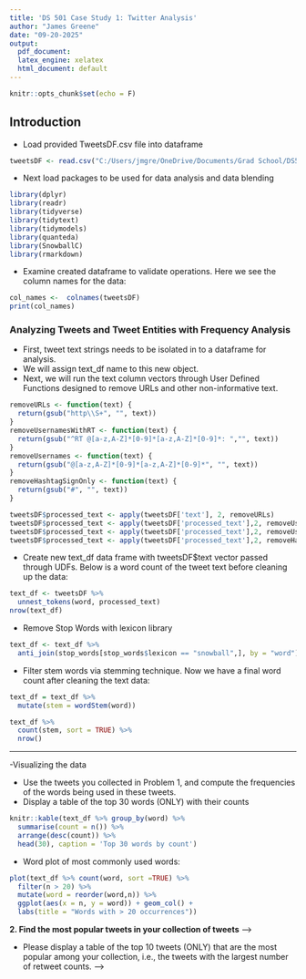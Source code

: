 ```yaml
---
title: 'DS 501 Case Study 1: Twitter Analysis'
author: "James Greene"
date: "09-20-2025"
output:
  pdf_document:   
  latex_engine: xelatex
  html_document: default
---
```


```r
knitr::opts_chunk$set(echo = F)
```

## Introduction
- Load provided TweetsDF.csv file into dataframe 

```r
tweetsDF <- read.csv("C:/Users/jmgre/OneDrive/Documents/Grad School/DS501/Week 3/Case Study 1/tweetsDF.csv", header = TRUE, sep = ",")
```

- Next load packages to be used for data analysis and data blending


```r
library(dplyr)
library(readr)
library(tidyverse)
library(tidytext)
library(tidymodels)
library(quanteda)
library(SnowballC)
library(rmarkdown)
```

- Examine created dataframe to validate operations. Here we see the column names for the data:

```r
col_names <-  colnames(tweetsDF)
print(col_names)
```

### Analyzing Tweets and Tweet Entities with Frequency Analysis

- First, tweet text strings needs to be isolated in to a dataframe for analysis. 
- We will assign text_df name to this new object.
- Next, we will run the text column vectors through User Defined Functions designed to remove URLs and other non-informative text.


```r
removeURLs <- function(text) {
  return(gsub("http\\S+", "", text))
}
removeUsernamesWithRT <- function(text) {
  return(gsub("^RT @[a-z,A-Z]*[0-9]*[a-z,A-Z]*[0-9]*: ","", text))
}
removeUsernames <- function(text) {
  return(gsub("@[a-z,A-Z]*[0-9]*[a-z,A-Z]*[0-9]*", "", text))
}      
removeHashtagSignOnly <- function(text) {
  return(gsub("#", "", text))
}

tweetsDF$processed_text <- apply(tweetsDF['text'], 2, removeURLs) 
tweetsDF$processed_text <- apply(tweetsDF['processed_text'],2, removeUsernamesWithRT) 
tweetsDF$processed_text <- apply(tweetsDF['processed_text'],2, removeUsernames)
tweetsDF$processed_text <- apply(tweetsDF['processed_text'],2, removeHashtagSignOnly)
```

- Create new text_df data frame with tweetsDF$text vector passed through UDFs. Below is a word count of the tweet text before cleaning up the data:

```r
text_df <- tweetsDF %>% 
  unnest_tokens(word, processed_text)
nrow(text_df)
```

- Remove Stop Words with lexicon library

```r
text_df <- text_df %>% 
  anti_join(stop_words[stop_words$lexicon == "snowball",], by = "word")
```

- Filter stem words via stemming technique. Now we have a final word count after cleaning the text data: 

```r
text_df = text_df %>%
  mutate(stem = wordStem(word))

text_df %>%
  count(stem, sort = TRUE) %>%
  nrow()
```

-----

-Visualizing the data

- Use the tweets you collected in Problem 1, and compute the frequencies of the words being used in these tweets.
- Display a table of the top 30 words (ONLY) with their counts

```r
knitr::kable(text_df %>% group_by(word) %>% 
  summarise(count = n()) %>% 
  arrange(desc(count)) %>% 
  head(30), caption = 'Top 30 words by count')
```

- Word plot of most commonly used words:

```r
plot(text_df %>% count(word, sort =TRUE) %>% 
  filter(n > 20) %>% 
  mutate(word = reorder(word,n)) %>%
  ggplot(aes(x = n, y = word)) + geom_col() +
  labs(title = "Words with > 20 occurrences"))
```

 **2. Find the most popular tweets in your collection of tweets** -->

 - Please display a table of the top 10 tweets (ONLY) that are the most popular among your collection, i.e., the tweets with the largest number of retweet counts. -->
 
